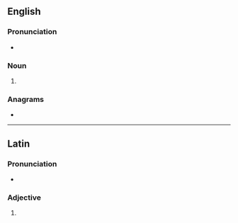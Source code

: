 {{also|conjunctivæ}}
==English==

===Pronunciation===
* {{a|GA}} {{IPA|en|/ˌkɑn.dʒʌŋ(k)ˈtaɪˌvi/|/kənˌdʒʌŋ(k)ˈtaɪˌvi/}}

===Noun===
{{head|en|noun form}}

# {{en-irregular plural of|ending=ae|conjunctiva}}

===Anagrams===
* {{anagrams|en|a=acceijnnotuv|Cave Junction}}

----

==Latin==

===Pronunciation===
* {{la-IPA|conjūnctīvae}}

===Adjective===
{{la-adj-form|conjūnctīvae}}

# {{inflection of|la|conjūnctīvus||gen//dat|f|s|;|nom//voc|f|p}}